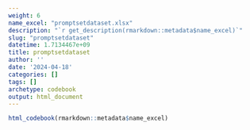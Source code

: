 ```yaml
---
weight: 6
name_excel: "promptsetdataset.xlsx"
description: "`r get_description(rmarkdown::metadata$name_excel)`"
slug: "promptsetdataset"
datetime: 1.7134467e+09
title: promptsetdataset
author: ''
date: '2024-04-18'
categories: []
tags: []
archetype: codebook
output: html_document
---
```


```r
html_codebook(rmarkdown::metadata$name_excel)
```
